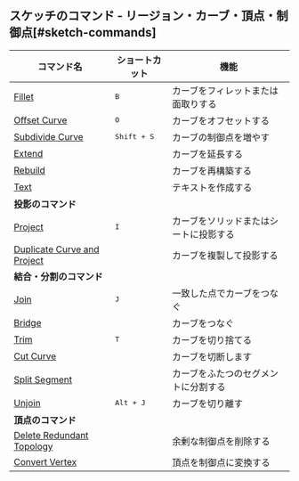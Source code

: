 ## スケッチのコマンド - リージョン・カーブ・頂点・制御点[#sketch-commands]

| コマンド名                                                        | ショートカット       | 機能                                   |
| ----------------------------------------------------------------- | -------------------- | -------------------------------------- |
| [Fillet](sketch/fillet)                                           | <kbd>B</kbd>         | カーブをフィレットまたは面取りする     |
| [Offset Curve](sketch/offset-curve)                               | <kbd>O</kbd>         | カーブをオフセットする                 |
| [Subdivide Curve](sketch/subdivide-curve)                         | <kbd>Shift + S</kbd> | カーブの制御点を増やす                 |
| [Extend](sketch/extend)                                           |                      | カーブを延長する                       |
| [Rebuild](sketch/rebuild)                                         |                      | カーブを再構築する                     |
| [Text](sketch/text)                                               |                      | テキストを作成する                     |
| **投影のコマンド**                                                |                      |                                        |
| [Project](sketch/project)                                         | <kbd>I</kbd>         | カーブをソリッドまたはシートに投影する |
| [Duplicate Curve and Project](sketch/duplicate-curve-and-project) |                      | カーブを複製して投影する               |
| **結合・分割のコマンド**                                          |                      |                                        |
| [Join](sketch/join)                                               | <kbd>J</kbd>         | 一致した点でカーブをつなぐ             |
| [Bridge](sketch/bridge)                                           |                      | カーブをつなぐ                         |
| [Trim](sketch/trim)                                               | <kbd>T</kbd>         | カーブを切り捨てる                     |
| [Cut Curve](sketch/cut-curve)                                     |                      | カーブを切断します                     |
| [Split Segment](sketch/split-segment)                             |                      | カーブをふたつのセグメントに分割する   |
| [Unjoin](sketch/unjoin)                                         | <kbd>Alt + J</kbd>   | カーブを切り離す     |
| **頂点のコマンド**                                                |                      |                                        |
| [Delete Redundant Topology](sketch/delete-redundant-topology)     |                      | 余剰な制御点を削除する                 |
| [Convert Vertex](sketch/convert-vertex)                           |                      | 頂点を制御点に変換する                 |













